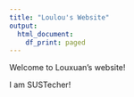 ---
title: "Loulou's Website"
output:
  html_document:
    df_print: paged
---

Welcome to Louxuan's website!  

I am SUSTecher!
